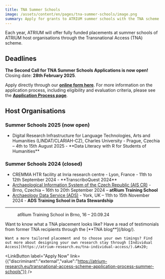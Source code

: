 ```yaml
---
title: TNA Summer Schools
image: /assets/content/en/pages/tna-summer-schools/image.png
summary: Apply for grants to ATRIUM summer schools with the TNA scheme
---
```

Each year, ATRIUM will offer fully funded placements at summer schools of ATRIUM host organisations through the Transnational Access (TNA) scheme.

## Deadlines

**The Second Call for TNA Summer Schools Applications is now open!** \
Closing date: **28th February 2025**.

Apply directly through our [**online form here**](https://docs.google.com/forms/d/e/1FAIpQLSctI5Dw7VhUmVKQxSj7lPwGWCvEKU3oI5YlRi0Y1MihDKTXGg/viewform). For more information on the application process, including eligibility and evaluation criteria, please see the [**Application Process page**](https://atrium-research.eu/transnational-access-scheme-application-process-summer-schools).

## Host Organisations

### Summer Schools 2025 (now open)

* <Link link={{"discriminant":"pages","value":"digital-research-infrastructure-for-language-technologies-arts-and-humanities-charles-university-prague-czechia-summer-school"}}>Digital Research Infrastructure for Language Technologies, Arts and Humanities (LINDAT/CLARIAH-CZ), Charles University</Link> - Prague, Czechia – 4th to 15th August 2025 - **Data Literacy with R for Students of Humanities**

### Summer Schools 2024 (closed)

* <Link link={{"discriminant":"pages","value":"cremma-htr-facility-at-inria-research-centre-paris-france"}}>CREMMA HTR facility at Inria research centre</Link> - Lyon, France - 11th to 12th September 2024 - **TranscriboQuest 2024**
* [Archaeological Information System of the Czech Republic (AIS CR)](https://atrium-research.eu/archaeological-information-system-of-the-czech-republic-institute-of-archaeology-of-the-czech-academy-of-sciences-brno-institute-of-archaeology-of-the-czech-academy-of-sciences-prague-brno-czech) - Brno, Czechia – 16th to 20th September 2024 – **atRium Training School**
* [Archaeology Data Service (ADS)](https://atrium-research.eu/archaeology-data-service-university-of-york-york-united-kingdom) - York, UK – 11th to 15th November 2024 - **ADS Training School in Data Stewardship**

---

<Grid layout="one-two-columns" alignment="stretch">
  <GridItem alignment="stretch">
    <Figure src="/assets/content/en/pages/tna-summer-schools/screenshot-2024-10-31-at-08.47.56.png" alt="A group of TNA smiling participants at the 'R' Summer School in Brno standing on a rooftop in the sunshine" alignment="stretch">
      atRium Training School in Brno, 16 – 20.09.24
    </Figure>
  </GridItem>

  <GridItem alignment="center">
    Want to know what a TNA placement looks like? Have a read of testimonials from former TNA recipients through the [**TNA blog**](/blog/).

    Want a more tailored placement and to choose your own timings? Find out more about designing your own research stay through [Individual Access](https://atrium-research.eu/tna-individual-access/).&#x20;
  </GridItem>
</Grid>

<LinkButton label="Apply Now" link={{"discriminant":"external","value":"https://atrium-research.eu/transnational-access-scheme-application-process-summer-schools"}} />
